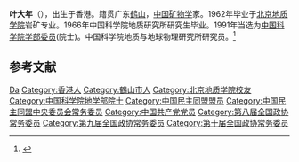 {{Otheruses|葉大年 (光緒進士)|other=同名的[[光緒|光緒]]二十年[[進士|進士]]、清朝政治人物}}
{{Infobox person
| 姓名     = 叶大年
| 图像     = 
| 图像替代 = 
| 图像说明 = 
| 出生日期 = {{bda|1939|7|21}}
| 出生地   = 香港
| 死亡日期 = <!-- {{Death date and age|YYYY|MM|DD|YYYY|MM|DD}}（死亡在前，出生在后） -->
| 死亡地   = 
| 国籍       = {{PRC}}
| 籍贯       = 广东鹤山
| 别名     = 
| 知名于   = 
| 职业     = [[矿物学|矿物学]]家
| 母校 = [[北京地质学院|北京地质学院]]
}}

'''叶大年'''（{{bd|1939年|7月21日||}}），出生于香港。籍贯广东[[鹤山|鹤山]]，[[中华人民共和国|中国]][[矿物学|矿物学]]家。1962年毕业于[[北京地质学院|北京地质学院]]岩矿专业。1966年中国科学院地质研究所研究生毕业。1991年当选为[[中国科学院学部委员|中国科学院学部委员]](院士)。中国科学院地质与地球物理研究所研究员。<ref>{{Cite web |url=http://sourcedb.cas.cn/sourcedb_ad_cas/zw2/ysxx/dxb/ |title=中国科学院学部与院士·院士信息·地学部·叶大年 |accessdate=2012-03-28 |archive-date=2012-04-26 |archive-url=https://web.archive.org/web/20120426134225/http://sourcedb.cas.cn/sourcedb_ad_cas/zw2/ysxx/dxb/ |dead-url=yes }}</ref>

== 参考文献 ==
{{reflist}}

{{中国科学家小作品}}
{{中国民主同盟第七届中央委员会}}
{{中国民主同盟第八届中央委员会}}
{{中国民主同盟第九届中央委员会}}
{{中国科学院地学部院士}}

{{Authority control}}
{{DEFAULTSORT:Ye danian}}
[[Category:葉姓|Da]]
[[Category:香港人|Category:香港人]]
[[Category:鶴山市人|Category:鶴山市人]]
[[Category:北京地质学院校友|Category:北京地质学院校友]]
[[Category:中国科学院地学部院士|Category:中国科学院地学部院士]]
[[Category:中国民主同盟盟员|Category:中国民主同盟盟员]]
[[Category:中国民主同盟中央委员会常务委员|Category:中国民主同盟中央委员会常务委员]]
[[Category:中国共产党党员|Category:中国共产党党员]]
[[Category:第八届全国政协常务委员|Category:第八届全国政协常务委员]]
[[Category:第九届全国政协常务委员|Category:第九届全国政协常务委员]]
[[Category:第十届全国政协常务委员|Category:第十届全国政协常务委员]]